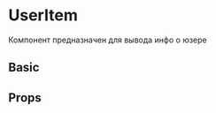 
<Meta title="Components/UserItem" component={UserItem} />

# UserItem

Компонент предназначен для вывода инфо о юзере

## Basic

<Preview>
  <Story name="Basic">
    <UserItem
      email="email.com"
      fullName="Stepan Bandera"
      photo="https://www.mzk1.ru/wp-content/uploads/2018/03/stepan-bandera.jpg"
    />
  </Story>
</Preview>

## Props

<Props of={UserItem} />
